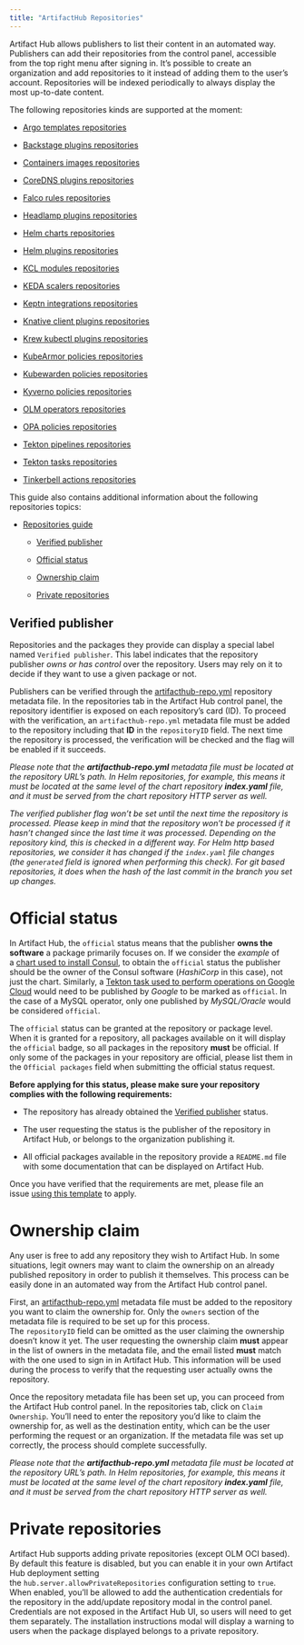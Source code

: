 ```yaml
---
title: "ArtifactHub Repositories"
---
```


Artifact Hub allows publishers to list their content in an automated way. Publishers can add their repositories from the control panel, accessible from the top right menu after signing in. It’s possible to create an organization and add repositories to it instead of adding them to the user’s account. Repositories will be indexed periodically to always display the most up-to-date content.

The following repositories kinds are supported at the moment:

* [Argo templates repositories](https://artifacthub.io/docs/argo_templates_repositories)

* [Backstage plugins repositories](https://artifacthub.io/docs/backstage_plugins_repositories)

* [Containers images repositories](https://artifacthub.io/docs/container_images_repositories)

* [CoreDNS plugins repositories](https://artifacthub.io/docs/coredns_plugins_repositories)

* [Falco rules repositories](https://artifacthub.io/docs/falco_rules_repositories)

* [Headlamp plugins repositories](https://artifacthub.io/docs/headlamp_plugins_repositories)

* [Helm charts repositories](https://artifacthub.io/docs/helm_charts_repositories)

* [Helm plugins repositories](https://artifacthub.io/docs/helm_plugins_repositories)

* [KCL modules repositories](https://artifacthub.io/docs/kcl_modules_repositories)

* [KEDA scalers repositories](https://artifacthub.io/docs/keda_scalers_repositories)

* [Keptn integrations repositories](https://artifacthub.io/docs/keptn_integrations_repositories)

* [Knative client plugins repositories](https://artifacthub.io/docs/knative_client_plugins_repositories)

* [Krew kubectl plugins repositories](https://artifacthub.io/docs/krew_kubectl_plugins_repositories)

* [KubeArmor policies repositories](https://artifacthub.io/docs/kubearmor_policies_repositories)

* [Kubewarden policies repositories](https://artifacthub.io/docs/kubewarden_policies_repositories)

* [Kyverno policies repositories](https://artifacthub.io/docs/kyverno_policies_repositories)

* [OLM operators repositories](https://artifacthub.io/docs/olm_operators_repositories)

* [OPA policies repositories](https://artifacthub.io/docs/opa_policies_repositories)

* [Tekton pipelines repositories](https://artifacthub.io/docs/tekton_pipelines_repositories)

* [Tekton tasks repositories](https://artifacthub.io/docs/tekton_tasks_repositories)

* [Tinkerbell actions repositories](https://artifacthub.io/docs/tinkerbell_actions_repositories)

This guide also contains additional information about the following repositories topics:

* [Repositories guide](https://artifacthub.io/docs/topics/repositories/#repositories-guide)

  * [Verified publisher](https://artifacthub.io/docs/topics/repositories/#verified-publisher)

  * [Official status](https://artifacthub.io/docs/topics/repositories/#official-status)

  * [Ownership claim](https://artifacthub.io/docs/topics/repositories/#ownership-claim)

  * [Private repositories](https://artifacthub.io/docs/topics/repositories/#private-repositories)

## Verified publisher

Repositories and the packages they provide can display a special label named `Verified publisher`. This label indicates that the repository publisher *owns or has control* over the repository. Users may rely on it to decide if they want to use a given package or not.

Publishers can be verified through the [artifacthub-repo.yml](https://github.com/artifacthub/hub/blob/master/docs/metadata/artifacthub-repo.yml) repository metadata file. In the repositories tab in the Artifact Hub control panel, the repository identifier is exposed on each repository’s card (ID). To proceed with the verification, an `artifacthub-repo.yml` metadata file must be added to the repository including that **ID** in the `repositoryID` field. The next time the repository is processed, the verification will be checked and the flag will be enabled if it succeeds.

*Please note that the **artifacthub-repo.yml** metadata file must be located at the repository URL’s path. In Helm repositories, for example, this means it must be located at the same level of the chart repository **index.yaml** file, and it must be served from the chart repository HTTP server as well.*

*The verified publisher flag won’t be set until the next time the repository is processed. Please keep in mind that the repository won’t be processed if it hasn’t changed since the last time it was processed. Depending on the repository kind, this is checked in a different way. For Helm http based repositories, we consider it has changed if the `index.yaml` file changes (the `generated` field is ignored when performing this check). For git based repositories, it does when the hash of the last commit in the branch you set up changes.*

# Official status

In Artifact Hub, the `official` status means that the publisher **owns the software** a package primarily focuses on. If we consider the *example* of a [chart used to install Consul](https://artifacthub.io/packages/helm/hashicorp/consul), to obtain the `official` status the publisher should be the owner of the Consul software (*HashiCorp* in this case), not just the chart. Similarly, a [Tekton task used to perform operations on Google Cloud](https://artifacthub.io/packages/tekton-task/tekton-catalog-tasks/gcloud) would need to be published by *Google* to be marked as `official`. In the case of a MySQL operator, only one published by *MySQL/Oracle* would be considered `official`.

The `official` status can be granted at the repository or package level. When it is granted for a repository, all packages available on it will display the `official` badge, so all packages in the repository **must** be official. If only some of the packages in your repository are official, please list them in the `Official packages` field when submitting the official status request.

**Before applying for this status, please make sure your repository complies with the following requirements:**

* The repository has already obtained the [Verified publisher](https://artifacthub.io/docs/topics/repositories/#verified-publisher) status.

* The user requesting the status is the publisher of the repository in Artifact Hub, or belongs to the organization publishing it.

* All official packages available in the repository provide a `README.md` file with some documentation that can be displayed on Artifact Hub.

Once you have verified that the requirements are met, please file an issue [using this template](https://github.com/artifacthub/hub/issues/new?assignees=\&labels=official+status+request\&template=official-status-request.md\&title=%5BOFFICIAL%5D+Your+repository+or+project+name) to apply.

# Ownership claim

Any user is free to add any repository they wish to Artifact Hub. In some situations, legit owners may want to claim the ownership on an already published repository in order to publish it themselves. This process can be easily done in an automated way from the Artifact Hub control panel.

First, an [artifacthub-repo.yml](https://github.com/artifacthub/hub/blob/master/docs/metadata/artifacthub-repo.yml) metadata file must be added to the repository you want to claim the ownership for. Only the `owners` section of the metadata file is required to be set up for this process. The `repositoryID` field can be omitted as the user claiming the ownership doesn’t know it yet. The user requesting the ownership claim **must** appear in the list of owners in the metadata file, and the email listed **must** match with the one used to sign in in Artifact Hub. This information will be used during the process to verify that the requesting user actually owns the repository.

Once the repository metadata file has been set up, you can proceed from the Artifact Hub control panel. In the repositories tab, click on `Claim Ownership`. You’ll need to enter the repository you’d like to claim the ownership for, as well as the destination entity, which can be the user performing the request or an organization. If the metadata file was set up correctly, the process should complete successfully.

*Please note that the **artifacthub-repo.yml** metadata file must be located at the repository URL’s path. In Helm repositories, for example, this means it must be located at the same level of the chart repository **index.yaml** file, and it must be served from the chart repository HTTP server as well.*

# Private repositories

Artifact Hub supports adding private repositories (except OLM OCI based). By default this feature is disabled, but you can enable it in your own Artifact Hub deployment setting the `hub.server.allowPrivateRepositories` configuration setting to `true`. When enabled, you’ll be allowed to add the authentication credentials for the repository in the add/update repository modal in the control panel. Credentials are not exposed in the Artifact Hub UI, so users will need to get them separately. The installation instructions modal will display a warning to users when the package displayed belongs to a private repository.